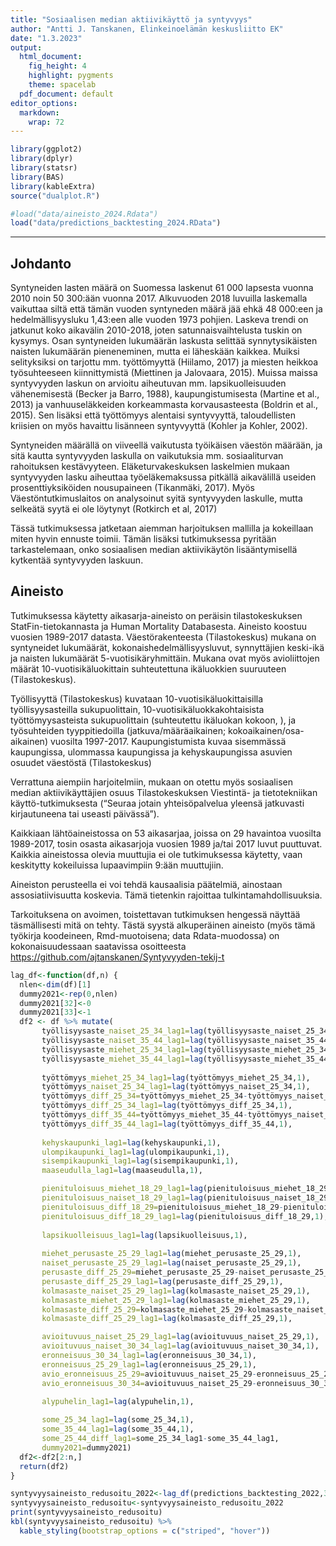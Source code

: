 ```yaml
---
title: "Sosiaalisen median aktiivikäyttö ja syntyvyys"
author: "Antti J. Tanskanen, Elinkeinoelämän keskusliitto EK"
date: "1.3.2023"
output:
  html_document:
    fig_height: 4 
    highlight: pygments
    theme: spacelab
  pdf_document: default
editor_options: 
  markdown: 
    wrap: 72
---
```


```r
library(ggplot2)
library(dplyr)
library(statsr)
library(BAS)
library(kableExtra)
source("dualplot.R")
```

```r
#load("data/aineisto_2024.Rdata")
load("data/predictions_backtesting_2024.RData")
```

------------------------------------------------------------------------

## Johdanto

Syntyneiden lasten määrä on Suomessa laskenut 61 000 lapsesta vuonna
2010 noin 50 300:ään vuonna 2017. Alkuvuoden 2018 luvuilla laskemalla
vaikuttaa siltä että tämän vuoden syntyneden määrä jää ehkä 48 000:een
ja hedelmällisyysluku 1,43:een alle vuoden 1973 pohjien. Laskeva trendi
on jatkunut koko aikavälin 2010-2018, joten satunnaisvaihtelusta tuskin
on kysymys. Osan syntyneiden lukumäärän laskusta selittää
synnytysikäisten naisten lukumäärän pieneneminen, mutta ei läheskään
kaikkea. Muiksi selityksiksi on tarjottu mm. työttömyyttä (Hiilamo,
2017) ja miesten heikkoa työsuhteeseen kiinnittymistä (Miettinen ja
Jalovaara, 2015). Muissa maissa syntyvyyden laskun on arvioitu
aiheutuvan mm. lapsikuolleisuuden vähenemisestä (Becker ja Barro, 1988),
kaupungistumisesta (Martine et al., 2013) ja vanhuuseläkkeiden
korkeammasta korvausasteesta (Boldrin et al., 2015). Sen lisäksi että
työttömyys alentaisi syntyvyyttä, taloudellisten kriisien on myös
havaittu lisänneen syntyvyyttä (Kohler ja Kohler, 2002).

Syntyneiden määrällä on viiveellä vaikutusta työikäisen väestön määrään,
ja sitä kautta syntyvyyden laskulla on vaikutuksia mm. sosiaaliturvan
rahoituksen kestävyyteen. Eläketurvakeskuksen laskelmien mukaan
syntyvyyden lasku aiheuttaa työeläkemaksussa pitkällä aikavälillä
useiden prosenttiyksiköiden nousupaineen (Tikanmäki, 2017). Myös
Väestöntutkimuslaitos on analysoinut syitä syntyvyyden laskulle, mutta
selkeätä syytä ei ole löytynyt (Rotkirch et al, 2017)

Tässä tutkimuksessa jatketaan aiemman harjoituksen mallilla ja
kokeillaan miten hyvin ennuste toimii. Tämän lisäksi tutkimuksessa
pyritään tarkastelemaan, onko sosiaalisen median aktiivikäytön
lisääntymisellä kytkentää syntyvyyden laskuun.

## Aineisto

Tutkimuksessa käytetty aikasarja-aineisto on peräisin tilastokeskuksen
StatFin-tietokannasta ja Human Mortality Databasesta. Aineisto koostuu
vuosien 1989-2017 datasta. Väestörakenteesta (Tilastokeskus) mukana on
syntyneidet lukumäärät, kokonaishedelmällisyysluvut, synnyttäjien
keski-ikä ja naisten lukumäärät 5-vuotisikäryhmittäin. Mukana ovat myös
avioliittojen määrät 10-vuotisikäluokittain suhteutettuna ikäluokkien
suuruuteen (Tilastokeskus).

Työllisyyttä (Tilastokeskus) kuvataan 10-vuotisikäluokittaisilla
työllisyysasteilla sukupuolittain, 10-vuotisikäluokkakohtaisista
työttömyysasteista sukupuolittain (suhteutettu ikäluokan kokoon, ), ja
työsuhteiden tyyppitiedoilla (jatkuva/määräaikainen;
kokoaikainen/osa-aikainen) vuosilta 1997-2017. Kaupungistumista kuvaa
sisemmässä kaupungissa, ulommassa kaupungissa ja kehyskaupungissa
asuvien osuudet väestöstä (Tilastokeskus)

Verrattuna aiempiin harjoitelmiin, mukaan on otettu myös sosiaalisen
median aktiivikäyttäjien osuus Tilastokeskuksen Viestintä- ja
tietotekniikan käyttö-tutkimuksesta ("Seuraa jotain yhteisöpalvelua
yleensä jatkuvasti kirjautuneena tai useasti päivässä").

Kaikkiaan lähtöaineistossa on 53 aikasarjaa, joissa on 29 havaintoa
vuosilta 1989-2017, tosin osasta aikasarjoja vuosien 1989 ja/tai 2017
luvut puuttuvat. Kaikkia aineistossa olevia muuttujia ei ole
tutkimuksessa käytetty, vaan keskitytty kokeiluissa lupaavimpiin 9:ään
muuttujiin.

Aineiston perusteella ei voi tehdä kausaalisia päätelmiä, ainostaan
assosiatiivisuutta koskevia. Tämä tietenkin rajoittaa
tulkintamahdollisuuksia.

Tarkoituksena on avoimen, toistettavan tutkimuksen hengessä näyttää
täsmällisesti mitä on tehty. Tästä syystä alkuperäinen aineisto (myös
tämä työkirja koodeineen, Rmd-muotoisena; data Rdata-muodossa) on
kokonaisuudessaan saatavissa osoitteesta
<https://github.com/ajtanskanen/Syntyvyyden-tekij-t>

```r
lag_df<-function(df,n) {
  nlen<-dim(df)[1]
  dummy2021<-rep(0,nlen)
  dummy2021[32]<-0
  dummy2021[33]<-1
  df2 <- df %>% mutate(
       työllisyysaste_naiset_25_34_lag1=lag(työllisyysaste_naiset_25_34,1),
       työllisyysaste_naiset_35_44_lag1=lag(työllisyysaste_naiset_35_44,1),
       työllisyysaste_miehet_25_34_lag1=lag(työllisyysaste_miehet_25_34,1),
       työllisyysaste_miehet_35_44_lag1=lag(työllisyysaste_miehet_35_44,1),
       
       työttömyys_miehet_25_34_lag1=lag(työttömyys_miehet_25_34,1),
       työttömyys_naiset_25_34_lag1=lag(työttömyys_naiset_25_34,1),
       työttömyys_diff_25_34=työttömyys_miehet_25_34-työttömyys_naiset_25_34,
       työttömyys_diff_25_34_lag1=lag(työttömyys_diff_25_34,1),
       työttömyys_diff_35_44=työttömyys_miehet_35_44-työttömyys_naiset_35_44,
       työttömyys_diff_35_44_lag1=lag(työttömyys_diff_35_44,1),
       
       kehyskaupunki_lag1=lag(kehyskaupunki,1),
       ulompikaupunki_lag1=lag(ulompikaupunki,1),
       sisempikaupunki_lag1=lag(sisempikaupunki,1),
       maaseudulla_lag1=lag(maaseudulla,1),

       pienituloisuus_miehet_18_29_lag1=lag(pienituloisuus_miehet_18_29,1),
       pienituloisuus_naiset_18_29_lag1=lag(pienituloisuus_naiset_18_29,1),
       pienituloisuus_diff_18_29=pienituloisuus_miehet_18_29-pienituloisuus_naiset_18_29,
       pienituloisuus_diff_18_29_lag1=lag(pienituloisuus_diff_18_29,1),
       
       lapsikuolleisuus_lag1=lag(lapsikuolleisuus,1),
       
       miehet_perusaste_25_29_lag1=lag(miehet_perusaste_25_29,1),
       naiset_perusaste_25_29_lag1=lag(naiset_perusaste_25_29,1),
       perusaste_diff_25_29=miehet_perusaste_25_29-naiset_perusaste_25_29,
       perusaste_diff_25_29_lag1=lag(perusaste_diff_25_29,1),
       kolmasaste_naiset_25_29_lag1=lag(kolmasaste_naiset_25_29,1),
       kolmasaste_miehet_25_29_lag1=lag(kolmasaste_miehet_25_29,1),
       kolmasaste_diff_25_29=kolmasaste_miehet_25_29-kolmasaste_naiset_25_29,
       kolmasaste_diff_25_29_lag1=lag(kolmasaste_diff_25_29,1),

       avioituvuus_naiset_25_29_lag1=lag(avioituvuus_naiset_25_29,1),
       avioituvuus_naiset_30_34_lag1=lag(avioituvuus_naiset_30_34,1),
       eronneisuus_30_34_lag1=lag(eronneisuus_30_34,1),
       eronneisuus_25_29_lag1=lag(eronneisuus_25_29,1),
       avio_eronneisuus_25_29=avioituvuus_naiset_25_29-eronneisuus_25_29,
       avio_eronneisuus_30_34=avioituvuus_naiset_25_29-eronneisuus_30_34,
       
       alypuhelin_lag1=lag(alypuhelin,1),

       some_25_34_lag1=lag(some_25_34,1),
       some_35_44_lag1=lag(some_35_44,1),
       some_25_44_diff_lag1=some_25_34_lag1-some_35_44_lag1,
       dummy2021=dummy2021)
  df2<-df2[2:n,]
  return(df2)
}

syntyvyysaineisto_redusoitu_2022<-lag_df(predictions_backtesting_2022,34)
syntyvyysaineisto_redusoitu<-syntyvyysaineisto_redusoitu_2022
print(syntyvyysaineisto_redusoitu)
kbl(syntyvyysaineisto_redusoitu) %>%
  kable_styling(bootstrap_options = c("striped", "hover"))
```
